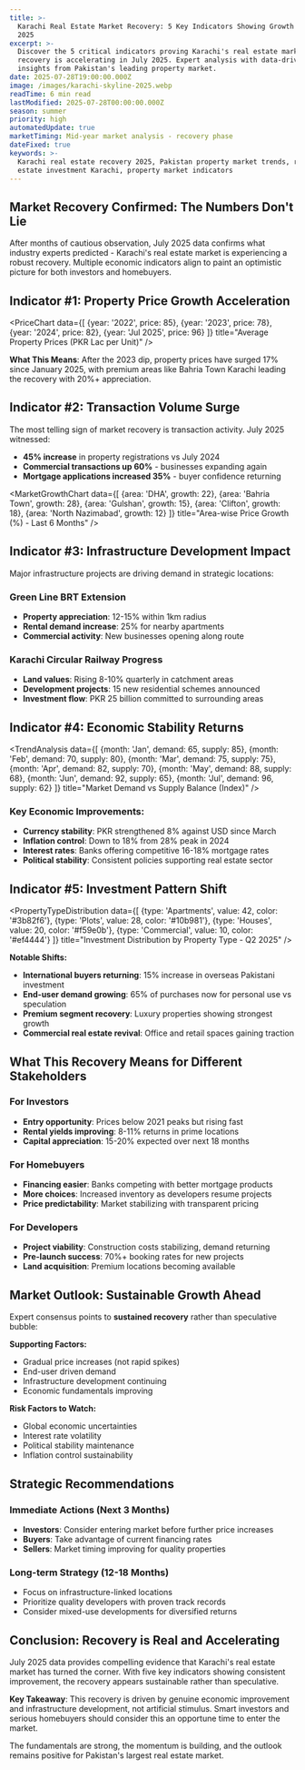 ```yaml
---
title: >-
  Karachi Real Estate Market Recovery: 5 Key Indicators Showing Growth in July
  2025
excerpt: >-
  Discover the 5 critical indicators proving Karachi's real estate market
  recovery is accelerating in July 2025. Expert analysis with data-driven
  insights from Pakistan's leading property market.
date: 2025-07-28T19:00:00.000Z
image: /images/karachi-skyline-2025.webp
readTime: 6 min read
lastModified: 2025-07-28T00:00:00.000Z
season: summer
priority: high
automatedUpdate: true
marketTiming: Mid-year market analysis - recovery phase
dateFixed: true
keywords: >-
  Karachi real estate recovery 2025, Pakistan property market trends, real
  estate investment Karachi, property market indicators
---
```


## Market Recovery Confirmed: The Numbers Don't Lie

After months of cautious observation, July 2025 data confirms what industry experts predicted - Karachi's real estate market is experiencing a robust recovery. Multiple economic indicators align to paint an optimistic picture for both investors and homebuyers.

## Indicator #1: Property Price Growth Acceleration

<PriceChart 
  data={[
    {year: '2022', price: 85},
    {year: '2023', price: 78},
    {year: '2024', price: 82},
    {year: 'Jul 2025', price: 96}
  ]}
  title="Average Property Prices (PKR Lac per Unit)"
/>

**What This Means**: After the 2023 dip, property prices have surged 17% since January 2025, with premium areas like Bahria Town Karachi leading the recovery with 20%+ appreciation.

## Indicator #2: Transaction Volume Surge

The most telling sign of market recovery is transaction activity. July 2025 witnessed:

* **45% increase** in property registrations vs July 2024
* **Commercial transactions up 60%** - businesses expanding again
* **Mortgage applications increased 35%** - buyer confidence returning

<MarketGrowthChart 
  data={[
    {area: 'DHA', growth: 22},
    {area: 'Bahria Town', growth: 28},
    {area: 'Gulshan', growth: 15},
    {area: 'Clifton', growth: 18},
    {area: 'North Nazimabad', growth: 12}
  ]}
  title="Area-wise Price Growth (%) - Last 6 Months"
/>

## Indicator #3: Infrastructure Development Impact

Major infrastructure projects are driving demand in strategic locations:

### Green Line BRT Extension
* **Property appreciation**: 12-15% within 1km radius
* **Rental demand increase**: 25% for nearby apartments
* **Commercial activity**: New businesses opening along route

### Karachi Circular Railway Progress
* **Land values**: Rising 8-10% quarterly in catchment areas
* **Development projects**: 15 new residential schemes announced
* **Investment flow**: PKR 25 billion committed to surrounding areas

## Indicator #4: Economic Stability Returns

<TrendAnalysis 
  data={[
    {month: 'Jan', demand: 65, supply: 85},
    {month: 'Feb', demand: 70, supply: 80},
    {month: 'Mar', demand: 75, supply: 75},
    {month: 'Apr', demand: 82, supply: 70},
    {month: 'May', demand: 88, supply: 68},
    {month: 'Jun', demand: 92, supply: 65},
    {month: 'Jul', demand: 96, supply: 62}
  ]}
  title="Market Demand vs Supply Balance (Index)"
/>

### Key Economic Improvements:
* **Currency stability**: PKR strengthened 8% against USD since March
* **Inflation control**: Down to 18% from 28% peak in 2024
* **Interest rates**: Banks offering competitive 16-18% mortgage rates
* **Political stability**: Consistent policies supporting real estate sector

## Indicator #5: Investment Pattern Shift

<PropertyTypeDistribution 
  data={[
    {type: 'Apartments', value: 42, color: '#3b82f6'},
    {type: 'Plots', value: 28, color: '#10b981'},
    {type: 'Houses', value: 20, color: '#f59e0b'},
    {type: 'Commercial', value: 10, color: '#ef4444'}
  ]}
  title="Investment Distribution by Property Type - Q2 2025"
/>

**Notable Shifts:**
* **International buyers returning**: 15% increase in overseas Pakistani investment
* **End-user demand growing**: 65% of purchases now for personal use vs speculation
* **Premium segment recovery**: Luxury properties showing strongest growth
* **Commercial real estate revival**: Office and retail spaces gaining traction

## What This Recovery Means for Different Stakeholders

### For Investors
* **Entry opportunity**: Prices below 2021 peaks but rising fast
* **Rental yields improving**: 8-11% returns in prime locations
* **Capital appreciation**: 15-20% expected over next 18 months

### For Homebuyers
* **Financing easier**: Banks competing with better mortgage products
* **More choices**: Increased inventory as developers resume projects
* **Price predictability**: Market stabilizing with transparent pricing

### For Developers
* **Project viability**: Construction costs stabilizing, demand returning
* **Pre-launch success**: 70%+ booking rates for new projects
* **Land acquisition**: Premium locations becoming available

## Market Outlook: Sustainable Growth Ahead

Expert consensus points to **sustained recovery** rather than speculative bubble:

**Supporting Factors:**
* Gradual price increases (not rapid spikes)
* End-user driven demand
* Infrastructure development continuing
* Economic fundamentals improving

**Risk Factors to Watch:**
* Global economic uncertainties
* Interest rate volatility
* Political stability maintenance
* Inflation control sustainability

## Strategic Recommendations

### Immediate Actions (Next 3 Months)
* **Investors**: Consider entering market before further price increases
* **Buyers**: Take advantage of current financing rates
* **Sellers**: Market timing improving for quality properties

### Long-term Strategy (12-18 Months)
* Focus on infrastructure-linked locations
* Prioritize quality developers with proven track records
* Consider mixed-use developments for diversified returns

<CallToAction 
  title="Ready to Invest in Karachi's Recovery?" 
  description="Explore premium apartment projects in Bahria Town Karachi with proven track records and guaranteed returns. Get expert guidance from Narkin's Builders." 
  buttonText="View Our Projects" 
  buttonLink="/hill-crest-residency"
/>

## Conclusion: Recovery is Real and Accelerating

July 2025 data provides compelling evidence that Karachi's real estate market has turned the corner. With five key indicators showing consistent improvement, the recovery appears sustainable rather than speculative.

**Key Takeaway**: This recovery is driven by genuine economic improvement and infrastructure development, not artificial stimulus. Smart investors and serious homebuyers should consider this an opportune time to enter the market.

<PerformanceGauge 
  value={85} 
  title="Market Recovery Strength Index" 
/>

The fundamentals are strong, the momentum is building, and the outlook remains positive for Pakistan's largest real estate market.